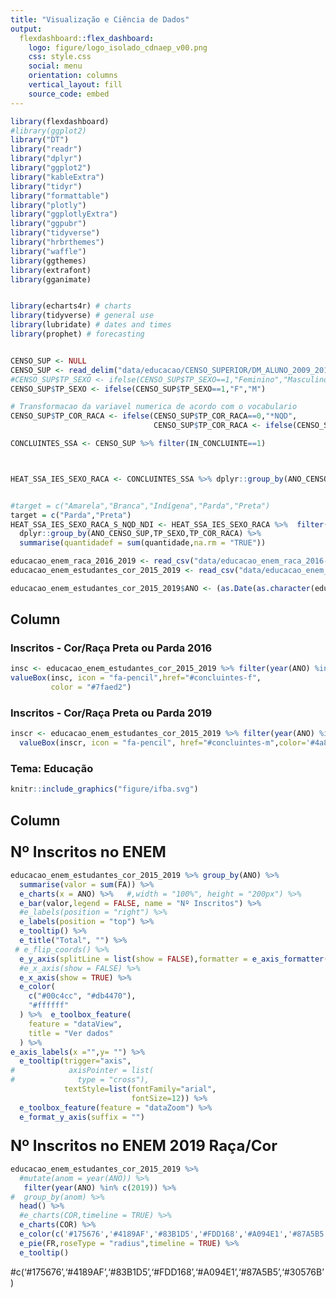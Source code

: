 ```yaml
---
title: "Visualização e Ciência de Dados"
output: 
  flexdashboard::flex_dashboard:
    logo: figure/logo_isolado_cdnaep_v00.png
    css: style.css
    social: menu
    orientation: columns
    vertical_layout: fill
    source_code: embed
---
```




```r
library(flexdashboard)
#library(ggplot2)
library("DT")
library("readr")
library("dplyr")
library("ggplot2")
library("kableExtra")
library("tidyr")
library("formattable")
library("plotly")
library("ggplotlyExtra")
library("ggpubr")
library("tidyverse")
library("hrbrthemes")
library("waffle")
library(ggthemes)
library(extrafont)
library(gganimate)


library(echarts4r) # charts
library(tidyverse) # general use
library(lubridate) # dates and times
library(prophet) # forecasting


CENSO_SUP <- NULL
CENSO_SUP <- read_delim("data/educacao/CENSO_SUPERIOR/DM_ALUNO_2009_2018_CO_IES_by_ANO_TP_COR_RACA_TP_SEXO.csv",",",escape_double = FALSE,trim_ws = FALSE)
#CENSO_SUP$TP_SEXO <- ifelse(CENSO_SUP$TP_SEXO==1,"Feminino","Masculino")
CENSO_SUP$TP_SEXO <- ifelse(CENSO_SUP$TP_SEXO==1,"F","M")

# Transformacao da variavel numerica de acordo com o vocabulario 
CENSO_SUP$TP_COR_RACA <- ifelse(CENSO_SUP$TP_COR_RACA==0,"*NQD",
                                CENSO_SUP$TP_COR_RACA <- ifelse(CENSO_SUP$TP_COR_RACA==1,"Branca",CENSO_SUP$TP_COR_RACA <- ifelse(CENSO_SUP$TP_COR_RACA==2,"Preta",CENSO_SUP$TP_COR_RACA <- ifelse(CENSO_SUP$TP_COR_RACA==3,"Parda",CENSO_SUP$TP_COR_RACA <- ifelse(CENSO_SUP$TP_COR_RACA==4,"Amarela",CENSO_SUP$TP_COR_RACA <- ifelse(CENSO_SUP$TP_COR_RACA==5,"Indígena",CENSO_SUP$TP_COR_RACA <- ifelse(CENSO_SUP$TP_COR_RACA==9,"*NDI",NA)))))))

CONCLUINTES_SSA <- CENSO_SUP %>% filter(IN_CONCLUINTE==1)



HEAT_SSA_IES_SEXO_RACA <- CONCLUINTES_SSA %>% dplyr::group_by(ANO_CENSO_SUP,TP_SEXO,TP_COR_RACA) %>% summarise(quantidade = sum(value,na.rm = "TRUE")) 


#target = c("Amarela","Branca","Indígena","Parda","Preta")
target = c("Parda","Preta")
HEAT_SSA_IES_SEXO_RACA_S_NQD_NDI <- HEAT_SSA_IES_SEXO_RACA %>%  filter(TP_COR_RACA %in% target) %>%
  dplyr::group_by(ANO_CENSO_SUP,TP_SEXO,TP_COR_RACA) %>% 
  summarise(quantidadef = sum(quantidade,na.rm = "TRUE")) 

educacao_enem_raca_2016_2019 <- read_csv("data/educacao_enem_raca_2016-2019.csv")
educacao_enem_estudantes_cor_2015_2019 <- read_csv("data/educacao_enem_estudantes_cor_2015-2019.csv")

educacao_enem_estudantes_cor_2015_2019$ANO <- (as.Date(as.character(educacao_enem_estudantes_cor_2015_2019$ANO),format = '%Y'))
```

Column {data-width=300}
-------------------------------------


### Inscritos - Cor/Raça Preta ou Parda  2016
```r
insc <- educacao_enem_estudantes_cor_2015_2019 %>% filter(year(ANO) %in% c(2016)) %>% filter(COR %in% c('Preta','Parda')) %>% summarise(valor=sum(FA)) %>% as_tibble()
valueBox(insc, icon = "fa-pencil",href="#concluintes-f",
         color = "#7faed2")
```

### Inscritos - Cor/Raça Preta ou Parda 2019
```r
inscr <- educacao_enem_estudantes_cor_2015_2019 %>% filter(year(ANO) %in% c(2019)) %>% filter(COR %in% c('Preta','Parda')) %>% summarise(valor=sum(FA)) %>% as_tibble()
  valueBox(inscr, icon = "fa-pencil", href="#concluintes-m",color='#4a82a8')
```


### **Tema:** Educação

```r
knitr::include_graphics("figure/ifba.svg")
```





Column {.tabset}
-------------------------------------
### <font size="5"> **Nº Inscritos no ENEM** </font>

```r
educacao_enem_estudantes_cor_2015_2019 %>% group_by(ANO) %>%
  summarise(valor = sum(FA)) %>%
  e_charts(x = ANO) %>%   #,width = "100%", height = "200px") %>%
  e_bar(valor,legend = FALSE, name = "Nº Inscritos") %>% 
  #e_labels(position = "right") %>% 
  e_labels(position = "top") %>% 
  e_tooltip() %>% 
  e_title("Total", "") %>% 
 # e_flip_coords() %>% 
  e_y_axis(splitLine = list(show = FALSE),formatter = e_axis_formatter("decimal", locale = "pt-br")) %>% 
  #e_x_axis(show = FALSE) %>%
  e_x_axis(show = TRUE) %>%
  e_color(
    c("#00c4cc", "#db4470"),
    "#ffffff"
  ) %>%  e_toolbox_feature(
    feature = "dataView",
    title = "Ver dados"
  ) %>% 
e_axis_labels(x ="",y= "") %>%
  e_tooltip(trigger="axis",
#            axisPointer = list(
#              type = "cross"),
            textStyle=list(fontFamily="arial",
                           fontSize=12)) %>%
  e_toolbox_feature(feature = "dataZoom") %>%  
  e_format_y_axis(suffix = "")
```
### <font size="5"> **Nº Inscritos no ENEM 2019 Raça/Cor** </font>
```r
educacao_enem_estudantes_cor_2015_2019 %>% 
  #mutate(anom = year(ANO)) %>%  
   filter(year(ANO) %in% c(2019)) %>% 
#  group_by(anom) %>%
  head() %>% 
  #e_charts(COR,timeline = TRUE) %>% 
  e_charts(COR) %>% 
  e_color(c('#175676','#4189AF','#83B1D5','#FDD168','#A094E1','#87A5B5'),"#ffffff") %>%
  e_pie(FR,roseType = "radius",timeline = TRUE) %>%
  e_tooltip()
```

#c('#175676','#4189AF','#83B1D5','#FDD168','#A094E1','#87A5B5','#30576B') 